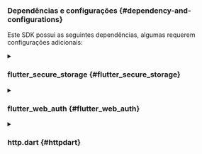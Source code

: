 ### Dependências e configurações \{#dependency-and-configurations}

Este SDK possui as seguintes dependências, algumas requerem configurações adicionais:

<details>
<summary>

### flutter_secure_storage \{#flutter_secure_storage}

</summary>

Usamos [flutter_secure_storage](https://pub.dev/packages/flutter_secure_storage) para implementar o armazenamento seguro de tokens persistente e multiplataforma.

- Keychain é usado para iOS
- Criptografia AES é usada para Android.

#### Configurar versão do Android \{#config-android-version}

Defina o android:minSdkVersion para 18 no arquivo android/app/build.gradle do seu projeto.

```kotlin title="build.gradle"
  android {
      ...

      defaultConfig {
          ...
          minSdkVersion 18
          ...
      }
  }
```

#### Desativar backup automático \{#disable-autobackup}

Por padrão, o Android pode fazer backup de dados no Google Drive automaticamente. Isso pode causar a exceção `java.security.InvalidKeyException:Failed to unwrap key`.

Para evitar isso, você pode desativar o backup automático para seu aplicativo ou excluir `sharedprefs` do `FlutterSecureStorage`.

1. Para desativar o backup automático, vá para o arquivo de manifesto do seu aplicativo e defina os atributos `android:allowBackup` e `android:fullBackupContent` como `false`.

   ```xml title="AndroidManifest.xml"
   <manifest ... >
       ...
       <application
         android:allowBackup="false"
         android:fullBackupContent="false"
         ...
       >
           ...
       </application>
   </manifest>

   ```

2. Excluir `sharedprefs` do `FlutterSecureStorage`.

   Se você precisar manter o `android:fullBackupContent` para seu aplicativo em vez de desativá-lo, pode excluir o diretório `sharedprefs` do backup.
   Veja mais detalhes na [documentação do Android](https://developer.android.com/identity/data/autobackup#IncludingFiles).

   > No seu arquivo AndroidManifest.xml, adicione o atributo android:fullBackupContent ao elemento `<application>`, como mostrado no exemplo a seguir. Este atributo aponta para um arquivo XML que contém regras de backup.

   ```xml title="AndroidManifest.xml"
   <application ...
     android:fullBackupContent="@xml/backup_rules">
   </application>
   ```

   > Crie um arquivo XML chamado `@xml/backup_rules` no diretório `res/xml/`. Neste arquivo, adicione regras com os elementos `<include>` e `<exclude>`. O exemplo a seguir faz backup de todas as preferências compartilhadas, exceto device.xml:

   ```xml title="@xml/backup_rules"
   <?xml version="1.0" encoding="utf-8"?>
   <full-backup-content>
     <exclude domain="sharedpref" path="FlutterSecureStorage"/>
   </full-backup-content>
   ```

Por favor, verifique [flutter_secure_storage](https://pub.dev/packages/flutter_secure_storage#configure-android-version) para mais detalhes.

</details>

<details>
  <summary>

### flutter_web_auth \{#flutter_web_auth}

</summary>

[flutter_web_auth](https://pub.dev/packages/flutter_web_auth) é usado por trás do SDK flutter do Logto. Dependemos de sua interface de interação baseada em webview para autenticar usuários.

:::note
Este plugin usa `ASWebAuthenticationSession` no iOS 12+ e macOS 10.15+, `SFAuthenticationSession` no iOS 11, `Chrome Custom Tabs` no Android e abre uma nova janela na Web.
:::

#### Registrar a URL de callback no Android \{#register-the-callback-url-on-android}

Para capturar a URL de callback da página de login do Logto, você precisará registrar seu redirectUri de login no arquivo `AndroidManifest.xml`.

```xml title="AndroidManifest.xml"
<activity android:name="com.linusu.flutter_web_auth.CallbackActivity" android:exported="true">
    <intent-filter android:label="flutter_web_auth">
        <action android:name="android.intent.action.VIEW"/>
        <category android:name="android.intent.category.DEFAULT"/>
        <category android:name="android.intent.category.BROWSABLE"/>
        <data android:scheme="io.logto"/>
    </intent-filter>
</activity>
```

</details>

<details>
  <summary>

### http.dart \{#httpdart}

</summary>

Como o SDK precisa fazer requisições de rede, você precisará passar um cliente HTTP para o SDK. Você pode usar o `http.Client` padrão do [http.dart](https://pub.dev/packages/http) ou criar seu próprio `http.Client` com configurações personalizadas.

```dart

  import 'package:http/http.dart' as http;

```

</details>
